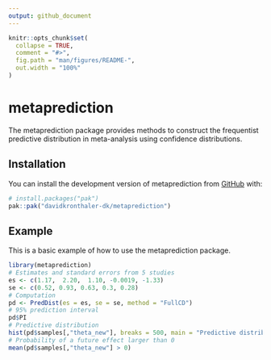 ```yaml
---
output: github_document
---
```


<!-- README.md is generated from README.Rmd. Please edit that file -->
<!-- needs to be rendered to MD using devtools::build_readme() -->

```r
knitr::opts_chunk$set(
  collapse = TRUE,
  comment = "#>",
  fig.path = "man/figures/README-",
  out.width = "100%"
)
```

# metaprediction

<!-- badges: start -->
<!-- badges: end -->

The metaprediction package provides methods to construct the frequentist predictive distribution in meta-analysis using confidence distributions.

## Installation

You can install the development version of metaprediction from [GitHub](https://github.com/) with:

``` r
# install.packages("pak")
pak::pak("davidkronthaler-dk/metaprediction")
```

## Example

This is a basic example of how to use the metaprediction package.

```r
library(metaprediction)
# Estimates and standard errors from 5 studies
es <- c(1.17,  2.20,  1.10, -0.0019, -1.33) 
se <- c(0.52, 0.93, 0.63, 0.3, 0.28)
# Computation
pd <- PredDist(es = es, se = se, method = "FullCD")
# 95% prediction interval
pd$PI
# Predictive distribution
hist(pd$samples[,"theta_new"], breaks = 500, main = "Predictive distribution")
# Probability of a future effect larger than 0
mean(pd$samples[,"theta_new"] > 0)
```



